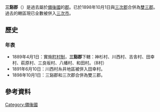 {{日本郡 (廢除)
| 郡 = 三谿郡
| 日文原名 = 三谿郡
| 平假名 = みたにぐん
| 羅馬字拼音 = Mitani-gun
| 地圖 =
| 廢除時間 = 1898年10月1日
| 廢除理由 = 無管轄町村
| 廢除時處置 = '''三谿郡'''、[[三次郡|三次郡]] → [[雙三郡|雙三郡]]
| 現在郡 = 三次市
| 都道府縣 = 廣島縣
| 編號 = 
| 町 = 
| 村 = 8
| 經度 = 
| 緯度 = 
| 註記 = 
|}}
'''三谿郡'''（{{jpn|j=三谿郡|hg=みたにぐん|rm=Mitani gun|f=y}}）是過去屬於[[備後國|備後國]]的[[郡|郡]]。已於1898年10月1日與[[三次郡|三次郡]]合併為[[雙三郡|雙三郡]]。過去的轄區現已全數被併入[[三次市|三次市]]。

==歷史==
===年表===
* 1889年4月1日：實施[[町村制|町村制]]，'''三谿郡'''下轄：神杉村、川西村、吉舎村、田幸村、萩原村、三良坂村、八幡村、和田村。（8村）
* 1891年6月10日：川西村糸井地區被併入田幸村。
* 1898年10月1日：三谿郡和三次郡合併為雙三郡。

==參考資料==
{{reflist}}

{{吉備四國的郡}}

[[Category:備後國|Category:備後國]]
